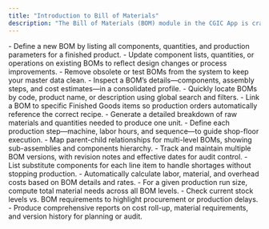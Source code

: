 ```yaml
---
title: "Introduction to Bill of Materials"
description: "The Bill of Materials (BOM) module in the CGIC App is crafted to define, manage, and optimize your product recipes—ensuring accurate costing, material planning, and production efficiency."
---
```


<CardGroup cols={2}>
  <Card title="Create BOM" icon="album-circle-plus" iconType="duotone" href="https://cgic.mintlify.app/manufacturing/bill-of-materials-BOM/create-BOM">
    - Define a new BOM by listing all components, quantities, and production parameters for a finished product.
  </Card>
  <Card title="Edit BOM" icon="calendar-lines-pen" iconType="duotone" href="https://cgic.mintlify.app/manufacturing/bill-of-materials-BOM/edit-BOM">
    - Update component lists, quantities, or operations on existing BOMs to reflect design changes or process improvements.
  </Card>
  <Card title="Delete BOM" icon="circle-trash" iconType="duotone" href="https://cgic.mintlify.app/manufacturing/bill-of-materials-BOM/delete-BOM">
    - Remove obsolete or test BOMs from the system to keep your master data clean.
  </Card>
  <Card title="View BOM" icon="eye" iconType="duotone" href="https://cgic.mintlify.app/manufacturing/bill-of-materials-BOM/view-BOM">
    - Inspect a BOM’s details—components, assembly steps, and cost estimates—in a consolidated profile.
  </Card>
  <Card title="Search BOMs" icon="magnifying-glass-waveform" iconType="duotone" href="https://cgic.mintlify.app/manufacturing/bill-of-materials-BOM/search-BOMs">
    - Quickly locate BOMs by code, product name, or description using global search and filters.
  </Card>
  <Card title="Assign BOM to Products" icon="arrow-down-short-wide" iconType="duotone" href="https://cgic.mintlify.app/manufacturing/bill-of-materials-BOM/assign-BOM-to-products">
    - Link a BOM to specific Finished Goods items so production orders automatically reference the correct recipe.
  </Card>
  <Card title="List Required Materials" icon="rectangle-list" iconType="duotone" href="https://cgic.mintlify.app/manufacturing/bill-of-materials-BOM/list-required-materials">
    - Generate a detailed breakdown of raw materials and quantities needed to produce one unit.
  </Card>
  <Card title="Set Assembly Operations" icon="empty-set" iconType="duotone" href="https://cgic.mintlify.app/manufacturing/bill-of-materials-BOM/set-assembly-operations">
    - Define each production step—machine, labor hours, and sequence—to guide shop-floor execution.
  </Card>
  <Card title="Define Product Structure" icon="space-station-moon-construction" iconType="duotone" href="https://cgic.mintlify.app/manufacturing/bill-of-materials-BOM/define-product-structure">
    - Map parent-child relationships for multi-level BOMs, showing sub-assemblies and components hierarchy.
  </Card>
  <Card title="Manage BOM Revisions" icon="chart-tree-map" iconType="duotone" href="https://cgic.mintlify.app/manufacturing/bill-of-materials-BOM/manage-BOM-revisions">
    - Track and maintain multiple BOM versions, with revision notes and effective dates for audit control.
  </Card>
  <Card title="Specify Alternate Materials" icon="arrow-down-arrow-up" iconType="duotone" href="https://cgic.mintlify.app/manufacturing/bill-of-materials-BOM/specify-alternate-materials">
    - List substitute components for each line item to handle shortages without stopping production.
  </Card>
  <Card title="Estimate Production Costs" icon="hands-holding-dollar" iconType="duotone" href="https://cgic.mintlify.app/manufacturing/bill-of-materials-BOM/estimate-production-costs">
    - Automatically calculate labor, material, and overhead costs based on BOM details and rates.
  </Card>
  <Card title="Calculate Material Requirements" icon="calculator-simple" iconType="duotone" href="https://cgic.mintlify.app/manufacturing/bill-of-materials-BOM/calculate-material-requirements">
    - For a given production run size, compute total material needs across all BOM levels.
  </Card>
  <Card title="Monitor Material Availability" icon="monitor-waveform" iconType="duotone" href="https://cgic.mintlify.app/manufacturing/bill-of-materials-BOM/monitor-material-availability">
    - Check current stock levels vs. BOM requirements to highlight procurement or production delays.
  </Card>
  <Card title="Generate BOM Reports" icon="file-heart" iconType="duotone" href="https://cgic.mintlify.app/manufacturing/bill-of-materials-BOM/generate-BOM-reports">
    - Produce comprehensive reports on cost roll-up, material requirements, and version history for planning or audit.
  </Card>
</CardGroup>